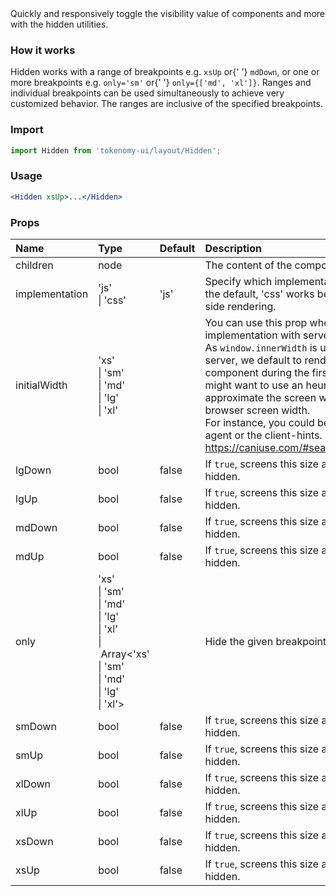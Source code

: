 
<Meta title="Components/Layout/Hidden" />

<Title>Hidden</Title>
<Subtitle>
  Quickly and responsively toggle the visibility value of components and more
  with the hidden utilities.
</Subtitle>

### How it works

<p>
  Hidden works with a range of breakpoints e.g. <code>xsUp</code> or{' '}
  <code>mdDown</code>, or one or more breakpoints e.g. <code>only='sm'</code> or{' '}
  <code>only={['md', 'xl']}</code>. Ranges and individual breakpoints can be
  used simultaneously to achieve very customized behavior. The ranges are
  inclusive of the specified breakpoints.
</p>

### Import

```jsx
import Hidden from 'tokenomy-ui/layout/Hidden';
```

### Usage

```jsx
<Hidden xsUp>...</Hidden>
```

### Props

<table>
<thead>
<tr>
<th align="left">Name</th>
<th align="left">Type</th>
<th align="left">Default</th>
<th align="left">Description</th>
</tr>
</thead>
<tbody><tr>
<td align="left"><span class="prop-name">children</span></td>
<td align="left"><span class="prop-type">node</span></td>
<td align="left"></td>
<td align="left">The content of the component.</td>
</tr>
<tr>
<td align="left"><span class="prop-name">implementation</span></td>
<td align="left"><span class="prop-type">'js'<br/>|&nbsp;'css'</span></td>
<td align="left"><span class="prop-default">'js'</span></td>
<td align="left">Specify which implementation to use.  'js' is the default, 'css' works better for server-side rendering.</td>
</tr>
<tr>
<td align="left"><span class="prop-name">initialWidth</span></td>
<td align="left"><span class="prop-type">'xs'<br/>|&nbsp;'sm'<br/>|&nbsp;'md'<br/>|&nbsp;'lg'<br/>|&nbsp;'xl'</span></td>
<td align="left"></td>
<td align="left">You can use this prop when choosing the <code>js</code> implementation with server-side rendering.<br/>As <code>window.innerWidth</code> is unavailable on the server, we default to rendering an empty component during the first mount. You might want to use an heuristic to approximate the screen width of the client browser screen width.<br/>For instance, you could be using the user-agent or the client-hints. <a href="https://caniuse.com/#search=client%20hint">https://caniuse.com/#search=client%20hint</a></td>
</tr>
<tr>
<td align="left"><span class="prop-name">lgDown</span></td>
<td align="left"><span class="prop-type">bool</span></td>
<td align="left"><span class="prop-default">false</span></td>
<td align="left">If <code>true</code>, screens this size and down will be hidden.</td>
</tr>
<tr>
<td align="left"><span class="prop-name">lgUp</span></td>
<td align="left"><span class="prop-type">bool</span></td>
<td align="left"><span class="prop-default">false</span></td>
<td align="left">If <code>true</code>, screens this size and up will be hidden.</td>
</tr>
<tr>
<td align="left"><span class="prop-name">mdDown</span></td>
<td align="left"><span class="prop-type">bool</span></td>
<td align="left"><span class="prop-default">false</span></td>
<td align="left">If <code>true</code>, screens this size and down will be hidden.</td>
</tr>
<tr>
<td align="left"><span class="prop-name">mdUp</span></td>
<td align="left"><span class="prop-type">bool</span></td>
<td align="left"><span class="prop-default">false</span></td>
<td align="left">If <code>true</code>, screens this size and up will be hidden.</td>
</tr>
<tr>
<td align="left"><span class="prop-name">only</span></td>
<td align="left"><span class="prop-type">'xs'<br/>|&nbsp;'sm'<br/>|&nbsp;'md'<br/>|&nbsp;'lg'<br/>|&nbsp;'xl'<br/>|&nbsp;Array&lt;'xs'<br/>|&nbsp;'sm'<br/>|&nbsp;'md'<br/>|&nbsp;'lg'<br/>|&nbsp;'xl'&gt;</span></td>
<td align="left"></td>
<td align="left">Hide the given breakpoint(s).</td>
</tr>
<tr>
<td align="left"><span class="prop-name">smDown</span></td>
<td align="left"><span class="prop-type">bool</span></td>
<td align="left"><span class="prop-default">false</span></td>
<td align="left">If <code>true</code>, screens this size and down will be hidden.</td>
</tr>
<tr>
<td align="left"><span class="prop-name">smUp</span></td>
<td align="left"><span class="prop-type">bool</span></td>
<td align="left"><span class="prop-default">false</span></td>
<td align="left">If <code>true</code>, screens this size and up will be hidden.</td>
</tr>
<tr>
<td align="left"><span class="prop-name">xlDown</span></td>
<td align="left"><span class="prop-type">bool</span></td>
<td align="left"><span class="prop-default">false</span></td>
<td align="left">If <code>true</code>, screens this size and down will be hidden.</td>
</tr>
<tr>
<td align="left"><span class="prop-name">xlUp</span></td>
<td align="left"><span class="prop-type">bool</span></td>
<td align="left"><span class="prop-default">false</span></td>
<td align="left">If <code>true</code>, screens this size and up will be hidden.</td>
</tr>
<tr>
<td align="left"><span class="prop-name">xsDown</span></td>
<td align="left"><span class="prop-type">bool</span></td>
<td align="left"><span class="prop-default">false</span></td>
<td align="left">If <code>true</code>, screens this size and down will be hidden.</td>
</tr>
<tr>
<td align="left"><span class="prop-name">xsUp</span></td>
<td align="left"><span class="prop-type">bool</span></td>
<td align="left"><span class="prop-default">false</span></td>
<td align="left">If <code>true</code>, screens this size and up will be hidden.</td>
</tr>
</tbody></table>

